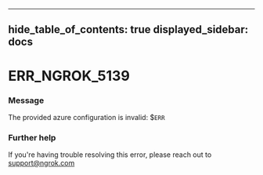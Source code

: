 

---
hide_table_of_contents: true
displayed_sidebar: docs
---


# ERR_NGROK_5139

### Message
The provided azure configuration is invalid: $`ERR`

<ErrorDetails error="err_ngrok_5139" />



### Further help
If you're having trouble resolving this error, please reach out to [support@ngrok.com](mailto:support@ngrok.com?subject=Help%20with%20ERR_NGROK_5139)

